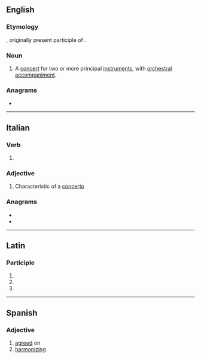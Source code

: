 ==English==

===Etymology===
{{bor|en|it|concertante}}, originally present participle of {{m|it|concertare||to form or perform a concert}}.

===Noun===
{{en-noun}}

# {{lb|en|music}} A [[concert]] for two or more principal [[instrument]]s, with [[orchestral]] [[accompaniment]].

{{Webster 1913}}

===Anagrams===
* {{anagrams|en|a=acceennortt|concentrate}}

----

==Italian==

===Verb===
{{head|it|present participle}}

# {{present participle of|it|concertare|nocat=1}}

===Adjective===
{{it-adj}}

# {{lb|it|music}} Characteristic of a [[concerto]]

===Anagrams===
* {{l|it|concentrate}}
* {{l|it|concretante}}

----

==Latin==

===Participle===
{{la-part-form|concertante}}

# {{inflection of|la|concertāns||abl|m|s}}
# {{inflection of|la|concertāns||abl|f|s}}
# {{inflection of|la|concertāns||abl|n|s}}

----

==Spanish==

===Adjective===
{{es-adj}}

# [[agreed]] on
# [[harmonizing]]